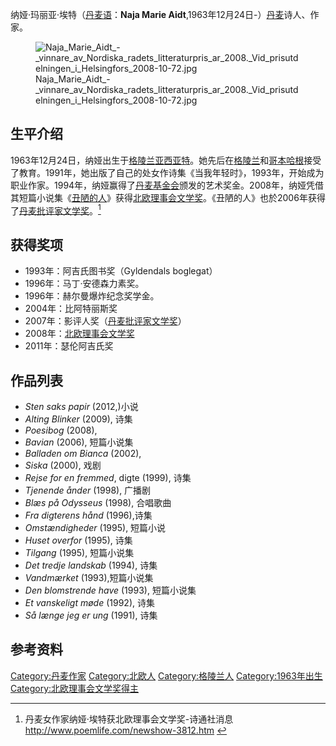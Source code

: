 纳娅·玛丽亚·埃特（[[丹麦语|丹麦语]]：'''Naja Marie Aidt''',1963年12月24日-）[[丹麦|丹麦]]诗人、作家。

[[File:Naja_Marie_Aidt_-_vinnare_av_Nordiska_radets_litteraturpris_ar_2008._Vid_prisutdelningen_i_Helsingfors_2008-10-72.jpg|thumb]]

== 生平介绍 ==
1963年12月24日，纳娅出生于[[格陵兰|格陵兰]][[亚西亚特|亚西亚特]]。她先后在[[格陵兰|格陵兰]]和[[哥本哈根|哥本哈根]]接受了教育。1991年，她出版了自己的处女作诗集《当我年轻时》，1993年，开始成为职业作家。1994年，纳娅赢得了[[丹麦基金会|丹麦基金会]]颁发的艺术奖金。2008年，纳娅凭借其短篇小说集《[[丑陋的人|丑陋的人]]》获得[[北欧理事会文学奖|北欧理事会文学奖]]。《丑陋的人》也於2006年获得了[[丹麦批评家文学奖|丹麦批评家文学奖]]。<ref>丹麦女作家纳娅·埃特获北欧理事会文学奖-诗通社消息 http://www.poemlife.com/newshow-3812.htm {{Wayback|url=http://www.poemlife.com/newshow-3812.htm |date=20150402121339 }}</ref>

== 获得奖项 ==
* 1993年：阿吉氏图书奖（Gyldendals boglegat）
* 1996年：马丁·安德森力素奖。
* 1996年：赫尔曼爆炸纪念奖学金。
* 2004年：比阿特丽斯奖
* 2007年：影评人奖（[[丹麦批评家文学奖|丹麦批评家文学奖]]）
* 2008年：[[北欧理事会文学奖|北欧理事会文学奖]]
* 2011年：瑟伦阿吉氏奖

== 作品列表 ==
* ''Sten saks papir'' (2012,)小说
* ''Alting Blinker'' (2009), 诗集
* ''Poesibog'' (2008), 
* ''Bavian'' (2006), 短篇小说集
* ''Balladen om Bianca'' (2002), 
* ''Siska'' (2000), 戏剧
* ''Rejse for en fremmed'', digte (1999), 诗集
* ''Tjenende ånder'' (1998), 广播剧
* ''Blæs på Odysseus'' (1998), 合唱歌曲
* ''Fra digterens hånd'' (1996),诗集
* ''Omstændigheder'' (1995), 短篇小说
* ''Huset overfor'' (1995), 诗集
* ''Tilgang'' (1995), 短篇小说集
* ''Det tredje landskab'' (1994), 诗集
* ''Vandmærket'' (1993),短篇小说集
* ''Den blomstrende have'' (1993), 短篇小说集
* ''Et vanskeligt møde'' (1992), 诗集
* ''Så længe jeg er ung'' (1991), 诗集

== 参考资料 ==
{{reflist}}

{{格陵蘭小作品}}

{{Authority control}}
[[Category:丹麦作家|Category:丹麦作家]]
[[Category:北欧人|Category:北欧人]]
[[Category:格陵兰人|Category:格陵兰人]]
[[Category:1963年出生|Category:1963年出生]]
[[Category:北欧理事会文学奖得主|Category:北欧理事会文学奖得主]]